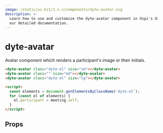 ```yaml
---
image: /static/ui-kit/1.x.x/components/dyte-avatar.svg
description: >-
  Learn how to use and customize the dyte-avatar component in Ospi's UI Kit with
  our detailed documentation.
---
```


# dyte-avatar

Avatar component which renders a participant's image or their initials.

```html
<dyte-avatar class="dyte-el" size="sm"></dyte-avatar>
<dyte-avatar class="" size="md"></dyte-avatar>
<dyte-avatar class="dyte-el" size="lg"></dyte-avatar>

<script>
  const elements = document.getElementsByClassName('dyte-el');
  for (const el of elements) {
    el.participant = meeting.self;
  }
</script>
```

## Props

<PropsTable of="dyte-avatar" />

<head>
  <title>UI Kit dyte-avatar</title>
</head>

